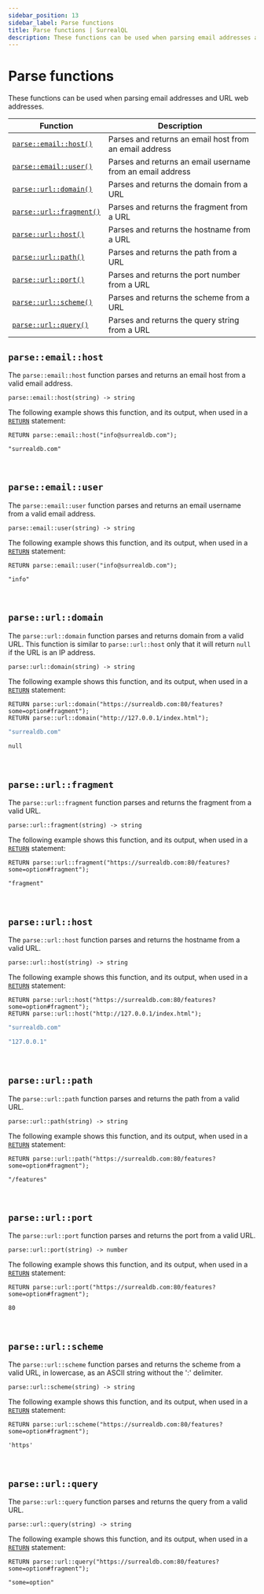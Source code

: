 ```yaml
---
sidebar_position: 13
sidebar_label: Parse functions
title: Parse functions | SurrealQL
description: These functions can be used when parsing email addresses and URL web addresses.
---
```


# Parse functions

These functions can be used when parsing email addresses and URL web addresses.

<table>
  <thead>
    <tr>
      <th scope="col">Function</th>
      <th scope="col">Description</th>
    </tr>
  </thead>
  <tbody>
    <tr>
      <td scope="row" data-label="Function"><a href="#parseemailhost"><code>parse::&#8203;email::host()</code></a></td>
      <td scope="row" data-label="Description">Parses and returns an email host from an email address</td>
    </tr>
    <tr>
      <td scope="row" data-label="Function"><a href="#parseemailuser"><code>parse::&#8203;email::user()</code></a></td>
      <td scope="row" data-label="Description">Parses and returns an email username from an email address</td>
    </tr>
    <tr>
      <td scope="row" data-label="Function"><a href="#parseurldomain"><code>parse::url::domain()</code></a></td>
      <td scope="row" data-label="Description">Parses and returns the domain from a URL</td>
    </tr>
    <tr>
      <td scope="row" data-label="Function"><a href="#parseurlfragment"><code>parse::url::fragment()</code></a></td>
      <td scope="row" data-label="Description">Parses and returns the fragment from a URL</td>
    </tr>
    <tr>
      <td scope="row" data-label="Function"><a href="#parseurlhost"><code>parse::url::host()</code></a></td>
      <td scope="row" data-label="Description">Parses and returns the hostname from a URL</td>
    </tr>
    <tr>
      <td scope="row" data-label="Function"><a href="#parseurlpath"><code>parse::url::path()</code></a></td>
      <td scope="row" data-label="Description">Parses and returns the path from a URL</td>
    </tr>
    <tr>
      <td scope="row" data-label="Function"><a href="#parseurlport"><code>parse::url::port()</code></a></td>
      <td scope="row" data-label="Description">Parses and returns the port number from a URL</td>
    </tr>
    <tr>
      <td scope="row" data-label="Function"><a href="#parseurlscheme"><code>parse::url::scheme()</code></a></td>
      <td scope="row" data-label="Description">Parses and returns the scheme from a URL</td>
    </tr>
    <tr>
      <td scope="row" data-label="Function"><a href="#parseurlquery"><code>parse::url::query()</code></a></td>
      <td scope="row" data-label="Description">Parses and returns the query string from a URL</td>
    </tr>
  </tbody>
</table>

## `parse::email::host`

The `parse::email::host` function parses and returns an email host from a valid email address.

```surql title="API DEFINITION"
parse::email::host(string) -> string
```
The following example shows this function, and its output, when used in a [`RETURN`](/docs/surrealql/statements/return) statement:

```surql
RETURN parse::email::host("info@surrealdb.com");

"surrealdb.com"
```

<br />

## `parse::email::user`

The `parse::email::user` function parses and returns an email username from a valid email address.

```surql title="API DEFINITION"
parse::email::user(string) -> string
```
The following example shows this function, and its output, when used in a [`RETURN`](/docs/surrealql/statements/return) statement:

```surql
RETURN parse::email::user("info@surrealdb.com");

"info"
```

<br />

## `parse::url::domain`

The `parse::url::domain` function parses and returns domain from a valid URL.
This function is similar to `parse::url::host` only that it will return `null` if the URL is an IP address.

```surql title="API DEFINITION"
parse::url::domain(string) -> string
```
The following example shows this function, and its output, when used in a [`RETURN`](/docs/surrealql/statements/return) statement:

```surql
RETURN parse::url::domain("https://surrealdb.com:80/features?some=option#fragment");
RETURN parse::url::domain("http://127.0.0.1/index.html");
```

```bash title="Response"
"surrealdb.com"

null
```

<br />

## `parse::url::fragment`

The `parse::url::fragment` function parses and returns the fragment from a valid URL.

```surql title="API DEFINITION"
parse::url::fragment(string) -> string
```
The following example shows this function, and its output, when used in a [`RETURN`](/docs/surrealql/statements/return) statement:

```surql
RETURN parse::url::fragment("https://surrealdb.com:80/features?some=option#fragment");

"fragment"
```

<br />

## `parse::url::host`

The `parse::url::host` function parses and returns the hostname from a valid URL.

```surql title="API DEFINITION"
parse::url::host(string) -> string
```
The following example shows this function, and its output, when used in a [`RETURN`](/docs/surrealql/statements/return) statement:

```surql
RETURN parse::url::host("https://surrealdb.com:80/features?some=option#fragment");
RETURN parse::url::host("http://127.0.0.1/index.html");
```

```bash title="Response"
"surrealdb.com"

"127.0.0.1"
```

<br />

## `parse::url::path`

The `parse::url::path`  function parses and returns the path from a valid URL.

```surql title="API DEFINITION"
parse::url::path(string) -> string
```
The following example shows this function, and its output, when used in a [`RETURN`](/docs/surrealql/statements/return) statement:

```surql
RETURN parse::url::path("https://surrealdb.com:80/features?some=option#fragment");

"/features"
```

<br />

## `parse::url::port`

The `parse::url::port` function parses and returns the port from a valid URL.

```surql title="API DEFINITION"
parse::url::port(string) -> number
```
The following example shows this function, and its output, when used in a [`RETURN`](/docs/surrealql/statements/return) statement:

```surql
RETURN parse::url::port("https://surrealdb.com:80/features?some=option#fragment");

80
```

<br />

## `parse::url::scheme`

The `parse::url::scheme` function parses and returns the scheme from a valid URL, in lowercase, as an ASCII string without the ':' delimiter.

```surql title="API DEFINITION"
parse::url::scheme(string) -> string
```

The following example shows this function, and its output, when used in a [`RETURN`](/docs/surrealql/statements/return) statement:

```surql
RETURN parse::url::scheme("https://surrealdb.com:80/features?some=option#fragment");

'https'
```

<br />

## `parse::url::query`

The `parse::url::query` function parses and returns the query from a valid URL.

```surql title="API DEFINITION"
parse::url::query(string) -> string
```
The following example shows this function, and its output, when used in a [`RETURN`](/docs/surrealql/statements/return) statement:

```surql
RETURN parse::url::query("https://surrealdb.com:80/features?some=option#fragment");

"some=option"
```

<br /><br />
